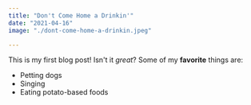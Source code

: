 ```yaml
---
title: "Don't Come Home a Drinkin'"
date: "2021-04-16"
image: "./dont-come-home-a-drinkin.jpeg"

---
```

This is my first blog post! Isn't it *great*?
Some of my **favorite** things are:
* Petting dogs
* Singing
* Eating potato-based foods